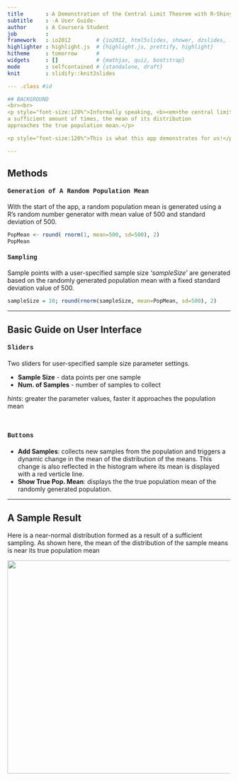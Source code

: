 ```yaml
---
title       : A Demonstration of the Central Limit Theorem with R-Shiny App
subtitle    : -A User Guide- 
author      : A Coursera Student
job         : 
framework   : io2012        # {io2012, html5slides, shower, dzslides, ...}
highlighter : highlight.js  # {highlight.js, prettify, highlight}
hitheme     : tomorrow      # 
widgets     : []            # {mathjax, quiz, bootstrap}
mode        : selfcontained # {standalone, draft}
knit        : slidify::knit2slides

--- .class #id 

## BACKGROUND
<br><br>
<p style="font-size:120%">Informally speaking, <b><em>the central limit theorem</em></b> tells us that when we collect sample means from a particular population for
a sufficient amount of times, the mean of its distribution 
approaches the true population mean.</p>

<p style="font-size:120%">This is what this app demonstrates for us!</p>

---
```


## Methods
<h4 style="font-family:courier"><b>Generation of A Random Population Mean</b></h4>
With the start of the app, a random population mean is generated using a R's random number generator with mean value of 500 and standard deviation of 500.
```r
PopMean <- round( rnorm(1, mean=500, sd=500), 2)
PopMean
```

<h4 style="font-family:courier"><b>Sampling</b></h4>
Sample points with a user-specified sample size <em>'sampleSize'</em> are generated based on the randomly generated population mean with a fixed standard deviation value of 500.  
```r
sampleSize = 10; round(rnorm(sampleSize, mean=PopMean, sd=500), 2)
```

---

## Basic Guide on User Interface
<h4 style="font-family:courier"><b>Sliders</b></h4>
<p>Two sliders for user-specified sample size parameter settings.</p>
<ul>
  <li><b>Sample Size</b> - data points per one sample</li>
  <li><b>Num. of Samples</b> - number of samples to collect</li>
</ul>
<p><em>hints</em>: greater the parameter values, faster it approaches the 
population mean</p>

<br>

<h4 style="font-family:courier"><b>Buttons</b></h4>
<ul>
  <li><b>Add Samples</b>: collects new samples from 
  the population and triggers a dynamic change in the
  mean of the distribution of the means.  This change
  is also reflected in the histogram where its mean is
  displayed with a red verticle line.</li>
  
  <li><b>Show True Pop. Mean</b>: displays the 
  the true population mean of the randomly generated
  population.</li>
</ul>

---

## A Sample Result

<p>Here is a near-normal distribution formed as a result of a sufficient sampling. As shown here, the mean of the distribution of the sample means is near its true population mean</p>
<center><img src='img/sampleResult.png' height="480" width="680"></center>



